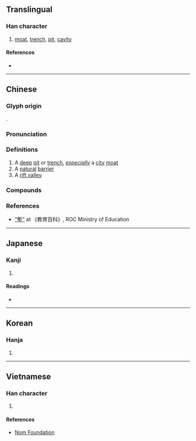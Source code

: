 {{also|堑}}
{{character info}}
==Translingual==

===Han character===
{{Han char|rn=32|rad=土|as=11|sn=14|four=52104|canj=JLG|ids=⿱斬土}}

# [[moat]], [[trench]], [[pit]], [[cavity]]

====References====
* {{Han ref|kx=0237.030|dkj=05394|dj=0475.090|hdz=10478.080|uh=5879|ud=22649|bh=B9D5|bd=47573}}

----

==Chinese==
{{zh-forms|s=堑}}

===Glyph origin===
{{Han etym}}
{{Han compound|斬|土|ls=psc|c1=p|c2=s|t2=earth}}.


===Pronunciation===
{{zh-pron
|m=qiàn
|c=cim3
|mc=y
|oc=y
|cat=
}}

===Definitions===
{{zh-hanzi}}

# A [[deep]] [[pit]] or [[trench]], ''[[especially]]'' a [[city]] [[moat]]
# A [[natural]] [[barrier]]
# A [[rift valley]]

===Compounds===
{{zh-der|地塹|坑塹|塹坑|塹壕|壕塹|壘塹|天塹|竹塹|欲塹|溝塹|長江天塹|高城深塹|高壁深塹|高壘深塹|馬塹}}

===References===
* [https://pedia.cloud.edu.tw/Entry/Detail/?title=塹 "塹"] at 《教育百科》, ROC Ministry of Education

----

==Japanese==

===Kanji===
{{ja-kanji|grade=|rs=土11}}

# {{rfdef|ja|sort=土11}}

====Readings====
* {{ja-readings|goon=[[せん]] (sen)|kanon=[[せん]] (sen)|kanyoon=[[ざん]] (zan)|kun=[[ほり]] (hori)}}

----

==Korean==

===Hanja===
{{ko-hanja|hangeul=참|rv=cham|mr=ch'am}}

# {{rfdef|ko|sort=土11}}

----

==Vietnamese==

===Han character===
{{vi-readings|reading=khiếm|rs=土11}}

# {{rfdef|vi|sort=土11}}

====References====
* [http://nomfoundation.org/common/nom_details.php?codepoint=5879 Nom Foundation]